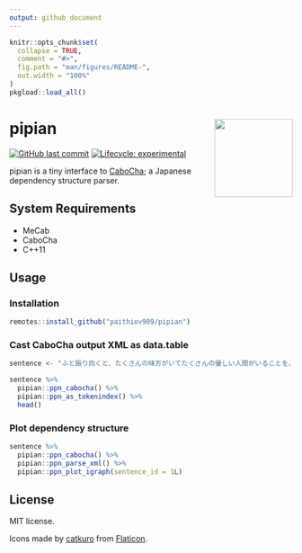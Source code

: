 ```yaml
---
output: github_document
---
```


<!-- README.md is generated from README.Rmd. Please edit that file -->

```r
knitr::opts_chunk$set(
  collapse = TRUE,
  comment = "#>",
  fig.path = "man/figures/README-",
  out.width = "100%"
)
pkgload::load_all()
```

# pipian <a href='https://paithiov909.github.io/pipian'><img src='man/figures/logo.png' align="right" height="139" /></a>

<!-- badges: start -->
[![GitHub last commit](https://img.shields.io/github/last-commit/paithiov909/pipian)](#)
[![Lifecycle: experimental](https://img.shields.io/badge/lifecycle-experimental-orange.svg)](https://www.tidyverse.org/lifecycle/#experimental)
<!-- badges: end -->

pipian is a tiny interface to [CaboCha](https://taku910.github.io/cabocha/); a Japanese dependency structure parser.

## System Requirements

- MeCab
- CaboCha
- C++11

## Usage

### Installation

``` r
remotes::install_github("paithiov909/pipian")
```

### Cast CaboCha output XML as data.table

```r
sentence <- "ふと振り向くと、たくさんの味方がいてたくさんの優しい人間がいることを、わざわざ自分の誕生日が来ないと気付けない自分を奮い立たせながらも、毎日こんな、湖のようななんの引っ掛かりもない、落ちつき倒し、音一つも感じさせない人間でいれる方に憧れを持てたとある25歳の眩しき朝のことでした"

sentence %>% 
  pipian::ppn_cabocha() %>% 
  pipian::ppn_as_tokenindex() %>% 
  head()
```

### Plot dependency structure

```r
sentence %>% 
  pipian::ppn_cabocha() %>% 
  pipian::ppn_parse_xml() %>% 
  pipian::ppn_plot_igraph(sentence_id = 1L)
```

## License

MIT license.

Icons made by [catkuro](https://www.flaticon.com/authors/catkuro) from [Flaticon](https://www.flaticon.com/).
